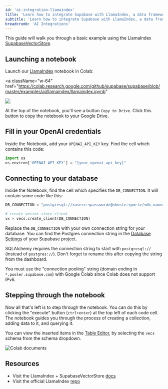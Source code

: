 ```yaml
---
id: 'ai-integration-llamaindex'
title: 'Learn how to integrate Supabase with LlamaIndex, a data framework for your LLM applications.'
subtitle: 'Learn how to integrate Supabase with LlamaIndex, a data framework for your LLM applications.'
breadcrumb: 'AI Integrations'
---
```


This guide will walk you through a basic example using the LlamaIndex [SupabaseVectorStore](https://github.com/supabase/supabase/blob/master/examples/ai/llamaindex/llamaindex.ipynb).

<DatabaseSetup />

## Launching a notebook

Launch our [LlamaIndex](https://github.com/supabase/supabase/blob/master/examples/ai/llamaindex/llamaindex.ipynb) notebook in Colab:

<a
  className="w-64"
  href="https://colab.research.google.com/github/supabase/supabase/blob/master/examples/ai/llamaindex/llamaindex.ipynb"
>
  <img src="/docs/img/ai/colab-badge.svg" />
</a>

At the top of the notebook, you'll see a button `Copy to Drive`. Click this button to copy the notebook to your Google Drive.

## Fill in your OpenAI credentials

Inside the Notebook, add your `OPENAI_API_KEY` key. Find the cell which contains this code:

```py
import os
os.environ['OPENAI_API_KEY'] = "[your_openai_api_key]"
```

## Connecting to your database

Inside the Notebook, find the cell which specifies the `DB_CONNECTION`. It will contain some code like this:

```python
DB_CONNECTION = "postgresql://<user>:<password>@<host>:<port>/<db_name>"

# create vector store client
vx = vecs.create_client(DB_CONNECTION)
```

Replace the `DB_CONNECTION` with your own connection string for your database. You can find the Postgres connection string in the [Database Settings](https://supabase.com/dashboard/project/_/settings/database) of your Supabase project.

<Admonition type='note'>

SQLAlchemy requires the connection string to start with `postgresql://` (instead of `postgres://`). Don't forget to rename this after copying the string from the dashboard.

</Admonition>

<Admonition type='note'>

You must use the "connection pooling" string (domain ending in `*.pooler.supabase.com`) with Google Colab since Colab does not support IPv6.

</Admonition>

## Stepping through the notebook

Now all that's left is to step through the notebook. You can do this by clicking the "execute" button (`ctrl+enter`) at the top left of each code cell. The notebook guides you through the process of creating a collection, adding data to it, and querying it.

You can view the inserted items in the [Table Editor](https://supabase.com/dashboard/project/_/editor/), by selecting the `vecs` schema from the schema dropdown.

![Colab documents](/docs/img/ai/google-colab/colab-documents.png)

## Resources

- Visit the LlamaIndex + SupabaseVectorStore [docs](https://gpt-index.readthedocs.io/en/latest/examples/vector_stores/SupabaseVectorIndexDemo.html)
- Visit the official LlamaIndex [repo](https://github.com/jerryjliu/llama_index/)
